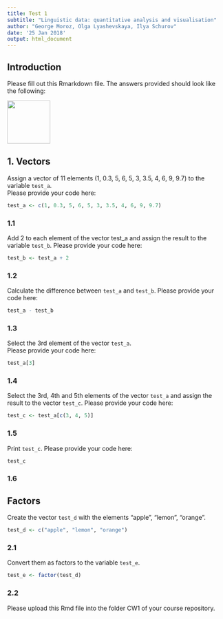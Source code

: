 ---
title: Test 1
subtitle: "Linguistic data: quantitative analysis and visualisation"
author: "George Moroz, Olga Lyashevskaya, Ilya Schurov"
date: '25 Jan 2018'
output: html_document
---

## Introduction
Please fill out this Rmarkdown file. The answers provided should look like the following:  

<img src="https://agricolamz.github.io/2018-MAG_R_course/img/Test1_example.png" width=100>

## 1. Vectors
Assign a vector of 11 elements (1, 0.3, 5, 6, 5, 3, 3.5, 4, 6, 9, 9.7) to the variable `test_a`.  
Please provide your code here:  
```{r}
test_a <- c(1, 0.3, 5, 6, 5, 3, 3.5, 4, 6, 9, 9.7)
```
### 1.1  

Add 2 to each element of the vector test_a and assign the result to the variable `test_b`. Please provide your code here:  
```{r}
test_b <- test_a + 2
```
### 1.2   

Calculate the difference between `test_a` and `test_b`. Please provide your code here:
```{r}
test_a - test_b
```
### 1.3  

Select the 3rd element of the vector `test_a`.  
Please provide your code here:
```{r}
test_a[3]
```
### 1.4  

Select the 3rd, 4th and 5th elements of the vector `test_a` and assign the result to the vector `test_c`.
Please provide your code here:
```{r}
test_c <- test_a[c(3, 4, 5)]
```
### 1.5  

Print `test_c`.
Please provide your code here:
```{r}
test_c
```
### 1.6   

## Factors

Create the vector `test_d` with the elements "apple", "lemon", "orange".
```{r}
test_d <- c("apple", "lemon", "orange")
```
### 2.1   

Convert them as factors to the variable `test_e`.
```{r}
test_e <- factor(test_d)
```
### 2.2   

Please upload this Rmd file into the folder CW1 of your course repository.

